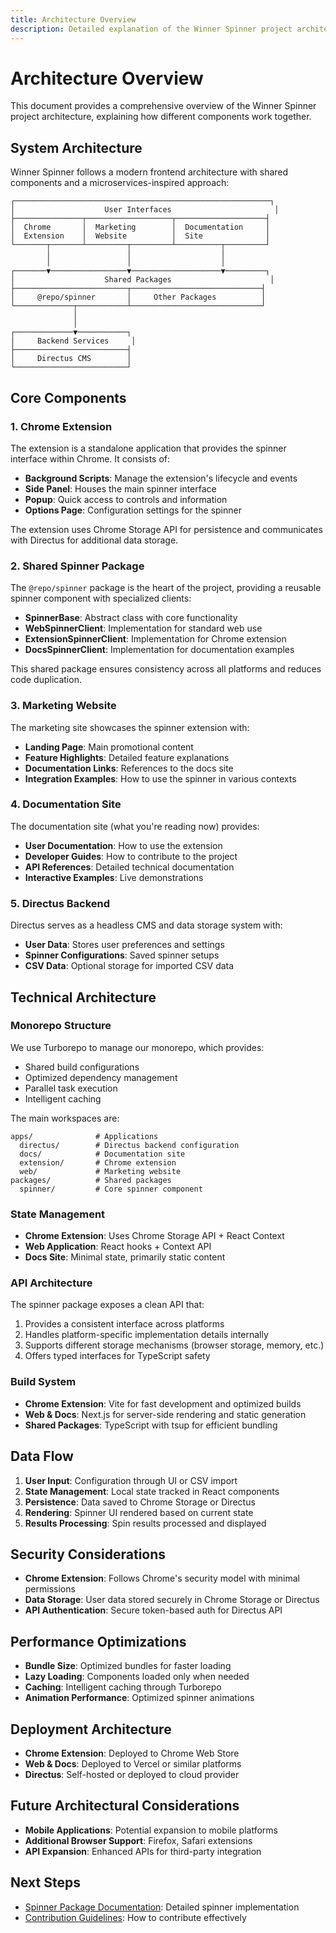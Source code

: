```yaml
---
title: Architecture Overview
description: Detailed explanation of the Winner Spinner project architecture
---
```


# Architecture Overview

This document provides a comprehensive overview of the Winner Spinner project architecture, explaining how different components work together.

## System Architecture

Winner Spinner follows a modern frontend architecture with shared components and a microservices-inspired approach:

```
┌─────────────────────────────────────────────────────────┐
│                    User Interfaces                       │
├───────────────┬───────────────────┬────────────────────┤
│  Chrome       │  Marketing        │  Documentation     │
│  Extension    │  Website          │  Site              │
└───────┬───────┴─────────┬─────────┴──────────┬─────────┘
        │                 │                    │
        │                 │                    │
┌───────▼─────────────────▼────────────────────▼─────────┐
│                    Shared Packages                      │
├─────────────────────────┬─────────────────────────────┤
│     @repo/spinner       │     Other Packages          │
└─────────────┬───────────┴─────────────────────────────┘
              │
              │
┌─────────────▼───────────┐
│     Backend Services     │
├─────────────────────────┤
│     Directus CMS        │
└─────────────────────────┘
```

## Core Components

### 1. Chrome Extension

The extension is a standalone application that provides the spinner interface within Chrome. It consists of:

- **Background Scripts**: Manage the extension's lifecycle and events
- **Side Panel**: Houses the main spinner interface
- **Popup**: Quick access to controls and information
- **Options Page**: Configuration settings for the spinner

The extension uses Chrome Storage API for persistence and communicates with Directus for additional data storage.

### 2. Shared Spinner Package

The `@repo/spinner` package is the heart of the project, providing a reusable spinner component with specialized clients:

- **SpinnerBase**: Abstract class with core functionality
- **WebSpinnerClient**: Implementation for standard web use
- **ExtensionSpinnerClient**: Implementation for Chrome extension
- **DocsSpinnerClient**: Implementation for documentation examples

This shared package ensures consistency across all platforms and reduces code duplication.

### 3. Marketing Website

The marketing site showcases the spinner extension with:

- **Landing Page**: Main promotional content
- **Feature Highlights**: Detailed feature explanations
- **Documentation Links**: References to the docs site
- **Integration Examples**: How to use the spinner in various contexts

### 4. Documentation Site

The documentation site (what you're reading now) provides:

- **User Documentation**: How to use the extension
- **Developer Guides**: How to contribute to the project
- **API References**: Detailed technical documentation
- **Interactive Examples**: Live demonstrations

### 5. Directus Backend

Directus serves as a headless CMS and data storage system with:

- **User Data**: Stores user preferences and settings
- **Spinner Configurations**: Saved spinner setups
- **CSV Data**: Optional storage for imported CSV data

## Technical Architecture

### Monorepo Structure

We use Turborepo to manage our monorepo, which provides:

- Shared build configurations
- Optimized dependency management
- Parallel task execution
- Intelligent caching

The main workspaces are:

```
apps/              # Applications
  directus/        # Directus backend configuration
  docs/            # Documentation site
  extension/       # Chrome extension
  web/             # Marketing website
packages/          # Shared packages
  spinner/         # Core spinner component
```

### State Management

- **Chrome Extension**: Uses Chrome Storage API + React Context
- **Web Application**: React hooks + Context API
- **Docs Site**: Minimal state, primarily static content

### API Architecture

The spinner package exposes a clean API that:

1. Provides a consistent interface across platforms
2. Handles platform-specific implementation details internally
3. Supports different storage mechanisms (browser storage, memory, etc.)
4. Offers typed interfaces for TypeScript safety

### Build System

- **Chrome Extension**: Vite for fast development and optimized builds
- **Web & Docs**: Next.js for server-side rendering and static generation
- **Shared Packages**: TypeScript with tsup for efficient bundling

## Data Flow

1. **User Input**: Configuration through UI or CSV import
2. **State Management**: Local state tracked in React components
3. **Persistence**: Data saved to Chrome Storage or Directus
4. **Rendering**: Spinner UI rendered based on current state
5. **Results Processing**: Spin results processed and displayed

## Security Considerations

- **Chrome Extension**: Follows Chrome's security model with minimal permissions
- **Data Storage**: User data stored securely in Chrome Storage or Directus
- **API Authentication**: Secure token-based auth for Directus API

## Performance Optimizations

- **Bundle Size**: Optimized bundles for faster loading
- **Lazy Loading**: Components loaded only when needed
- **Caching**: Intelligent caching through Turborepo
- **Animation Performance**: Optimized spinner animations

## Deployment Architecture

- **Chrome Extension**: Deployed to Chrome Web Store
- **Web & Docs**: Deployed to Vercel or similar platforms
- **Directus**: Self-hosted or deployed to cloud provider

## Future Architectural Considerations

- **Mobile Applications**: Potential expansion to mobile platforms
- **Additional Browser Support**: Firefox, Safari extensions
- **API Expansion**: Enhanced APIs for third-party integration

## Next Steps

- [Spinner Package Documentation](/docs/spinner): Detailed spinner implementation
- [Contribution Guidelines](/docs/onboarding/contributing): How to contribute effectively
